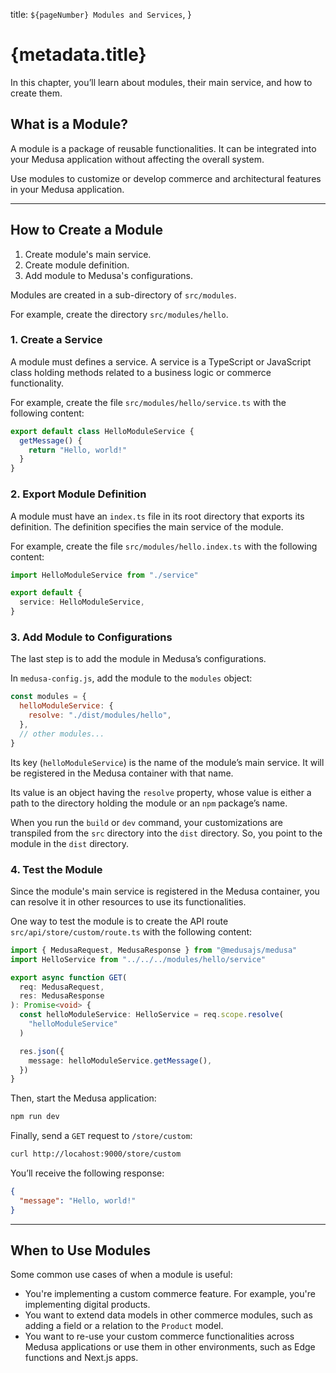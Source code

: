   title: `${pageNumber} Modules and Services`,
}

# {metadata.title}

In this chapter, you’ll learn about modules, their main service, and how to create them.

## What is a Module?

A module is a package of reusable functionalities. It can be integrated into your Medusa application without affecting the overall system.

Use modules to customize or develop commerce and architectural features in your Medusa application.

---

## How to Create a Module

<Note title="Steps Summary">

1. Create module's main service.
2. Create module definition.
3. Add module to Medusa's configurations.

</Note>

Modules are created in a sub-directory of `src/modules`.

For example, create the directory `src/modules/hello`.

### 1. Create a Service

A module must defines a service. A service is a TypeScript or JavaScript class holding methods related to a business logic or commerce functionality.

For example, create the file `src/modules/hello/service.ts` with the following content:

```ts title="src/modules/hello/service.ts"
export default class HelloModuleService {
  getMessage() {
    return "Hello, world!"
  }
}
```

### 2. Export Module Definition

A module must have an `index.ts` file in its root directory that exports its definition. The definition specifies the main service of the module.

For example, create the file `src/modules/hello.index.ts` with the following content:

```ts title="src/modules/hello.index.ts" highlights={[["4", "", "The main service of the module."]]}
import HelloModuleService from "./service"

export default {
  service: HelloModuleService,
}
```

### 3. Add Module to Configurations

The last step is to add the module in Medusa’s configurations.

In `medusa-config.js`, add the module to the `modules` object:

```js title="medusa-config.js" highlights={[["2", "helloModuleService", "The key of the main service to be registered in the Medusa container."]]}
const modules = {
  helloModuleService: {
    resolve: "./dist/modules/hello",
  },
  // other modules...
}
```

Its key (`helloModuleService`) is the name of the module’s main service. It will be registered in the Medusa container with that name.

Its value is an object having the `resolve` property, whose value is either a path to the directory holding the module or an `npm` package’s name.

<Note title="Tip">

When you run the `build` or `dev` command, your customizations are transpiled from the `src` directory into the `dist` directory. So, you point to the module in the `dist` directory.

</Note>

### 4. Test the Module

Since the module's main service is registered in the Medusa container, you can resolve it in other resources to use its functionalities.

One way to test the module is to create the API route `src/api/store/custom/route.ts` with the following content:

```ts title="src/api/store/custom/route.ts"
import { MedusaRequest, MedusaResponse } from "@medusajs/medusa"
import HelloService from "../../../modules/hello/service"

export async function GET(
  req: MedusaRequest,
  res: MedusaResponse
): Promise<void> {
  const helloModuleService: HelloService = req.scope.resolve(
    "helloModuleService"
  )

  res.json({
    message: helloModuleService.getMessage(),
  })
}
```

Then, start the Medusa application:

```bash npm2yarn
npm run dev
```

Finally, send a `GET` request to `/store/custom`:

```bash apiTesting testApiUrl="http://localhost:9000/store/custom" testApiMethod="GET"
curl http://locahost:9000/store/custom
```

You’ll receive the following response:

```json
{
  "message": "Hello, world!"
}
```

---

## When to Use Modules

Some common use cases of when a module is useful:

- You're implementing a custom commerce feature. For example, you're implementing digital products.
- You want to extend data models in other commerce modules, such as adding a field or a relation to the `Product` model.
- You want to re-use your custom commerce functionalities across Medusa applications or use them in other environments, such as Edge functions and Next.js apps.
